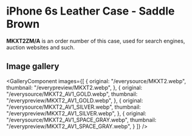 
# iPhone 6s Leather Case - Saddle Brown

<Callout type='info' emoji='👉🏻'>**MKXT2ZM/A** is an order number of this case, used for search engines, auction websites and such.</Callout>

## Image gallery

<GalleryComponent
    images={[
      {
        original: "/everysource/MKXT2.webp",
        thumbnail: "/everypreview/MKXT2.webp",
      },
      {
        original: "/everysource/MKXT2_AV1_GOLD.webp",
        thumbnail: "/everypreview/MKXT2_AV1_GOLD.webp",
      },
      {
        original: "/everysource/MKXT2_AV1_SILVER.webp",
        thumbnail: "/everypreview/MKXT2_AV1_SILVER.webp",
      },
      {
        original: "/everysource/MKXT2_AV1_SPACE_GRAY.webp",
        thumbnail: "/everypreview/MKXT2_AV1_SPACE_GRAY.webp",
      }
    ]}
  />
